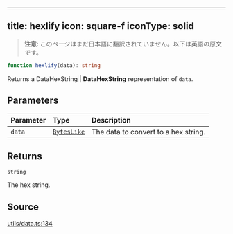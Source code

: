 <!-- AUTO-GENERATED-CONTENT:START (ENGLISH-COPY) -->
---
title: hexlify
icon: square-f
iconType: solid
---

> **注意**: このページはまだ日本語に翻訳されていません。以下は英語の原文です。

```ts
function hexlify(data): string
```

Returns a DataHexString | **DataHexString** representation of `data`.

## Parameters

| Parameter | Type | Description |
| :------ | :------ | :------ |
| `data` | [`BytesLike`](/jp/sdk/content/type-aliases/BytesLike) | The data to convert to a hex string. |

## Returns

`string`

The hex string.

## Source

[utils/data.ts:134](https://github.com/dominant-strategies/quais.js/blob/c1c12d43f9d34c6baad2b0542bd6d0acd6fefcbf/src/utils/data.ts#L134)
